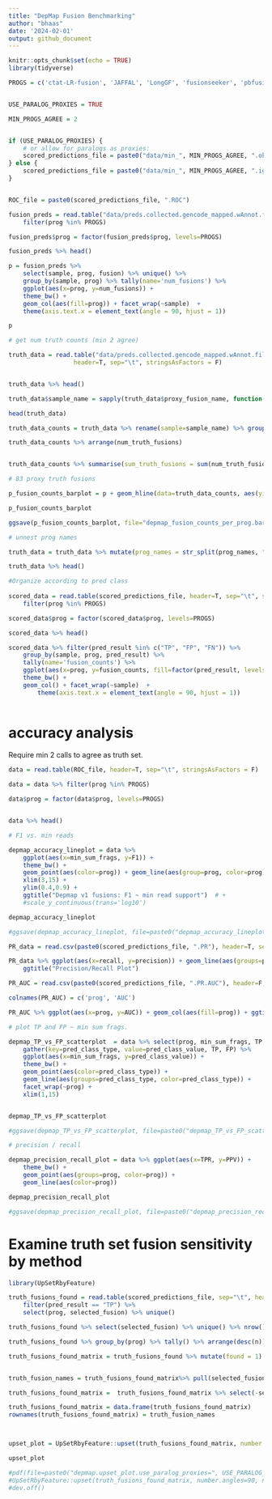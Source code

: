 ```yaml
---
title: "DepMap Fusion Benchmarking"
author: "bhaas"
date: '2024-02-01'
output: github_document
---
```


```r
knitr::opts_chunk$set(echo = TRUE)
library(tidyverse)
```



```r

PROGS = c('ctat-LR-fusion', 'JAFFAL', 'LongGF', 'fusionseeker', 'pbfusion'); 


USE_PARALOG_PROXIES = TRUE

MIN_PROGS_AGREE = 2


if (USE_PARALOG_PROXIES) {
    # or allow for paralogs as proxies:
    scored_predictions_file = paste0("data/min_", MIN_PROGS_AGREE, ".okPara_ignoreUnsure.results.scored")
} else {
    scored_predictions_file = paste0("data/min_", MIN_PROGS_AGREE, ".ignoreUnsure.results.scored")
}


ROC_file = paste0(scored_predictions_file, ".ROC")

```



```r

fusion_preds = read.table("data/preds.collected.gencode_mapped.wAnnot.filt.pass", header=T, sep="\t", stringsAsFactors = F) %>%
    filter(prog %in% PROGS)

fusion_preds$prog = factor(fusion_preds$prog, levels=PROGS)

fusion_preds %>% head()
```



```r

p = fusion_preds %>% 
    select(sample, prog, fusion) %>% unique() %>%
    group_by(sample, prog) %>% tally(name='num_fusions') %>%
    ggplot(aes(x=prog, y=num_fusions)) +
    theme_bw() +
    geom_col(aes(fill=prog)) + facet_wrap(~sample)  + 
    theme(axis.text.x = element_text(angle = 90, hjust = 1)) 

p 
```



```r

# get num truth counts (min 2 agree)

truth_data = read.table("data/preds.collected.gencode_mapped.wAnnot.filt.pass.proxy_assignments.byProgAgree.min_2.truth_set",
                  header=T, sep="\t", stringsAsFactors = F)


truth_data %>% head()

```

```r

truth_data$sample_name = sapply(truth_data$proxy_fusion_name, function(x) { str_split(x, "\\|")[[1]][1]})

head(truth_data)

truth_data_counts = truth_data %>% rename(sample=sample_name) %>% group_by(sample) %>% tally(name='num_truth_fusions')

truth_data_counts %>% arrange(num_truth_fusions)



```

```r

truth_data_counts %>% summarise(sum_truth_fusions = sum(num_truth_fusions))

# 83 proxy truth fusions

```


```r

p_fusion_counts_barplot = p + geom_hline(data=truth_data_counts, aes(yintercept=num_truth_fusions))

p_fusion_counts_barplot

```


```r

ggsave(p_fusion_counts_barplot, file="depmap_fusion_counts_per_prog.barplot.svg", width=7, height=5)

```



```r
# unnest prog names

truth_data = truth_data %>% mutate(prog_names = str_split(prog_names, ","))  %>% unnest(prog_names)

truth_data %>% head()
```



```r
#Organize according to pred class
    
scored_data = read.table(scored_predictions_file, header=T, sep="\t", stringsAsFactors = F) %>% 
    filter(prog %in% PROGS)

scored_data$prog = factor(scored_data$prog, levels=PROGS)

scored_data %>% head()


```


```r

scored_data %>% filter(pred_result %in% c("TP", "FP", "FN")) %>% 
    group_by(sample, prog, pred_result) %>% 
    tally(name='fusion_counts') %>%
    ggplot(aes(x=prog, y=fusion_counts, fill=factor(pred_result, levels=c('FP', 'TP', 'FN')))) + 
    theme_bw() +
    geom_col() + facet_wrap(~sample)  +
        theme(axis.text.x = element_text(angle = 90, hjust = 1)) 
    

```


# accuracy analysis

Require min 2 calls to agree as truth set.

```r



data = read.table(ROC_file, header=T, sep="\t", stringsAsFactors = F) 

data = data %>% filter(prog %in% PROGS)

data$prog = factor(data$prog, levels=PROGS)


data %>% head()
```



```r


# F1 vs. min reads

depmap_accuracy_lineplot = data %>% 
    ggplot(aes(x=min_sum_frags, y=F1)) + 
    theme_bw() +
    geom_point(aes(color=prog)) + geom_line(aes(group=prog, color=prog)) +
    xlim(3,15) + 
    ylim(0.4,0.9) +
    ggtitle("Depmap v1 fusions: F1 ~ min read support")  # +
    #scale_y_continuous(trans='log10')

depmap_accuracy_lineplot
```


```r

#ggsave(depmap_accuracy_lineplot, file=paste0("depmap_accuracy_lineplot.use_paralog_proxies=", USE_PARALOG_PROXIES, ".svg"), width=7, height=4)

```


```r

PR_data = read.csv(paste0(scored_predictions_file, ".PR"), header=T, sep="\t", stringsAsFactors = F)

PR_data %>% ggplot(aes(x=recall, y=precision)) + geom_line(aes(groups=prog, color=prog)) + theme_bw() +
    ggtitle("Precision/Recall Plot")


```


```r

PR_AUC = read.csv(paste0(scored_predictions_file, ".PR.AUC"), header=F, sep="\t")

colnames(PR_AUC) = c('prog', 'AUC')

PR_AUC %>% ggplot(aes(x=prog, y=AUC)) + geom_col(aes(fill=prog)) + ggtitle("PR-AUC") + theme_bw()

```



```r

# plot TP and FP ~ min sum frags.

depmap_TP_vs_FP_scatterplot  = data %>% select(prog, min_sum_frags, TP, FP) %>% 
    gather(key=pred_class_type, value=pred_class_value, TP, FP) %>%
    ggplot(aes(x=min_sum_frags, y=pred_class_value)) + 
    theme_bw() +
    geom_point(aes(color=pred_class_type)) +
    geom_line(aes(groups=pred_class_type, color=pred_class_type)) +
    facet_wrap(~prog) +
    xlim(1,15)


depmap_TP_vs_FP_scatterplot 
```



```r

#ggsave(depmap_TP_vs_FP_scatterplot, file=paste0("depmap_TP_vs_FP_scatterplot.use_paralog_proxies=", USE_PARALOG_PROXIES, ".svg"), width=7, height=5)

```



```r

# precision / recall 

depmap_precision_recall_plot = data %>% ggplot(aes(x=TPR, y=PPV)) + 
    theme_bw() +
    geom_point(aes(groups=prog, color=prog)) +
    geom_line(aes(color=prog)) 

depmap_precision_recall_plot 
```


```r

#ggsave(depmap_precision_recall_plot, file=paste0("depmap_precision_recall_plot.use_paralog_proxies=", USE_PARALOG_PROXIES, ".svg"), width=5, height=3)

```



# Examine truth set fusion sensitivity by method

```r
library(UpSetRbyFeature)

truth_fusions_found = read.table(scored_predictions_file, sep="\t", header=T) %>% 
    filter(pred_result == "TP") %>% 
    select(prog, selected_fusion) %>% unique()

truth_fusions_found %>% select(selected_fusion) %>% unique() %>% nrow()


```

```r

truth_fusions_found %>% group_by(prog) %>% tally() %>% arrange(desc(n))


```


```r

truth_fusions_found_matrix = truth_fusions_found %>% mutate(found = 1) %>% spread(key=prog, value=found, fill=0)


truth_fusion_names = truth_fusions_found_matrix%>% pull(selected_fusion)

truth_fusions_found_matrix =  truth_fusions_found_matrix %>% select(-selected_fusion)

truth_fusions_found_matrix = data.frame(truth_fusions_found_matrix)
rownames(truth_fusions_found_matrix) = truth_fusion_names



upset_plot = UpSetRbyFeature::upset(truth_fusions_found_matrix, number.angles=90, nsets=1000, nintersects=1000)

upset_plot

```


```r

#pdf(file=paste0("depmap.upset_plot.use_paralog_proxies=", USE_PARALOG_PROXIES, ".pdf"), width=20)
#UpSetRbyFeature::upset(truth_fusions_found_matrix, number.angles=90, nsets=1000, nintersects=1000)
#dev.off()

```






